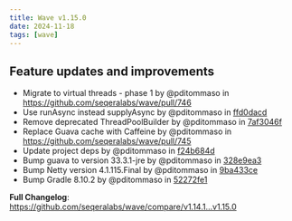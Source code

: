```yaml
---
title: Wave v1.15.0
date: 2024-11-18
tags: [wave]
---
```


## Feature updates and improvements

* Migrate to virtual threads - phase 1 by @pditommaso in https://github.com/seqeralabs/wave/pull/746
* Use runAsync instead supplyAsync by @pditommaso in [ffd0dacd](https://github.com/seqeralabs/wave/commit/ffd0dacd14dc365cabb23a35a9cac4a0f06d37ae)
* Remove deprecated ThreadPoolBuilder by @pditommaso in [7af3046f](https://github.com/seqeralabs/wave/commit/7af3046fef4ce5880a8cf9454dab7bc5f4d0344b)
* Replace Guava cache with Caffeine by @pditommaso in https://github.com/seqeralabs/wave/pull/745
* Update project deps by @pditommaso in [f24b684d](https://github.com/seqeralabs/wave/commit/f24b684d6e1f41e86793e8b998144f99eedd9df5)
* Bump guava to version 33.3.1-jre by @pditommaso in [328e9ea3](https://github.com/seqeralabs/wave/commit/328e9ea36238af533c316c1868fb8ab7960bca3d)
* Bump Netty version 4.1.115.Final by @pditommaso in [9ba433ce](https://github.com/seqeralabs/wave/commit/9ba433ce6f9ab68b6c13f6719d9116840217a0fd)
* Bump Gradle 8.10.2 by @pditommaso in [52272fe1](https://github.com/seqeralabs/wave/commit/52272fe1169c3fc2ea87c895e7f61b3954e996c6)

**Full Changelog**: https://github.com/seqeralabs/wave/compare/v1.14.1...v1.15.0
